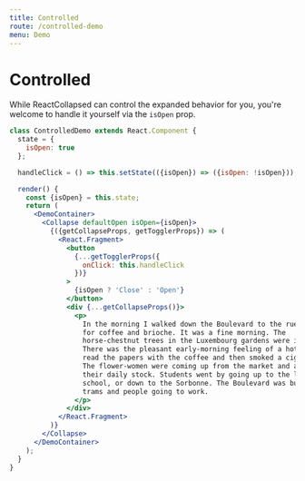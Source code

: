 ```yaml
---
title: Controlled
route: /controlled-demo
menu: Demo
---
```



# Controlled

While ReactCollapsed can control the expanded behavior for you, you're welcome to handle it yourself via the `isOpen` prop.

<ControlledDemo />

```jsx
class ControlledDemo extends React.Component {
  state = {
    isOpen: true
  };

  handleClick = () => this.setState(({isOpen}) => ({isOpen: !isOpen}));

  render() {
    const {isOpen} = this.state;
    return (
      <DemoContainer>
        <Collapse defaultOpen isOpen={isOpen}>
          {({getCollapseProps, getTogglerProps}) => (
            <React.Fragment>
              <button
                {...getTogglerProps({
                  onClick: this.handleClick
                })}
              >
                {isOpen ? 'Close' : 'Open'}
              </button>
              <div {...getCollapseProps()}>
                <p>
                  In the morning I walked down the Boulevard to the rue Soufflot
                  for coffee and brioche. It was a fine morning. The
                  horse-chestnut trees in the Luxembourg gardens were in bloom.
                  There was the pleasant early-morning feeling of a hot day. I
                  read the papers with the coffee and then smoked a cigarette.
                  The flower-women were coming up from the market and arranging
                  their daily stock. Students went by going up to the law
                  school, or down to the Sorbonne. The Boulevard was busy with
                  trams and people going to work.
                </p>
              </div>
            </React.Fragment>
          )}
        </Collapse>
      </DemoContainer>
    );
  }
}
```
